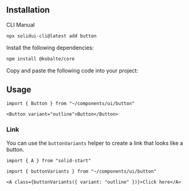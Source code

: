 <MDXHeader
  title="Button"
  description="Displays a button or a component that looks like a button."
  docs="https://kobalte.dev/docs/core/components/button"
/>

<ComponentPreview name="button-demo" />

## Installation

<Tabs defaultValue="cli">

<TabsList>
  <TabsTrigger value="cli">CLI</TabsTrigger>
  <TabsTrigger value="manual">Manual</TabsTrigger>
</TabsList>

<TabsContent value="cli">

```bash
npx solidui-cli@latest add button
```

</TabsContent>

<TabsContent value="manual">
<Steps>

<Step>Install the following dependencies: </Step>

```bash
npm install @kobalte/core
```

<Step>Copy and paste the following code into your project: </Step>

<ComponentSource name="button" />

</Steps>
</TabsContent>

</Tabs>

## Usage

```tsx
import { Button } from "~/components/ui/button"
```

```tsx
<Button variant="outline">Button</Button>
```

### Link

You can use the `buttonVariants` helper to create a link that looks like a button.

```tsx
import { A } from "solid-start"

import { buttonVariants } from "~/components/ui/button"
```

```tsx
<A class={buttonVariants({ variant: "outline" })}>Click here</A>
```
